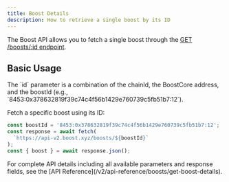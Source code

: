 ```yaml
---
title: Boost Details
description: How to retrieve a single boost by its ID
---
```


The Boost API allows you to fetch a single boost through the [GET /boosts/:id endpoint](/v2/api-reference/boosts/get-boost-details).

## Basic Usage

<Note>
  The `id` parameter is a combination of the chainId, the BoostCore address, and the boostId (e.g., `8453:0x378632819f39c74c4f56b1429e760739c5fb51b7:12`).
</Note>

Fetch a specific boost using its ID:

```typescript
const boostId = '8453:0x378632819f39c74c4f56b1429e760739c5fb51b7:12';
const response = await fetch(
  `https://api-v2.boost.xyz/boosts/${boostId}`
);
const { boost } = await response.json();
```

<Tip>
  For complete API details including all available parameters and response fields, see the [API Reference](/v2/api-reference/boosts/get-boost-details).
</Tip>
